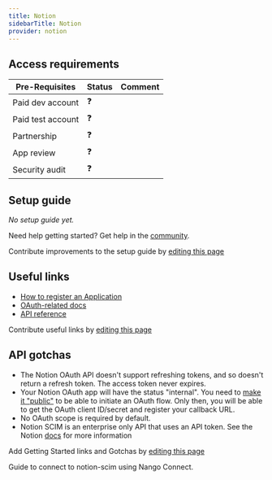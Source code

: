```yaml
---
title: Notion
sidebarTitle: Notion
provider: notion
---
```



<Overview />
<PreBuiltTooling provider={providers[pageMetadata.provider]} />
<PreBuiltUseCases />

## Access requirements
| Pre-Requisites | Status | Comment|
| - | - | - |
| Paid dev account | ❓ |  |
| Paid test account | ❓ |  |
| Partnership | ❓ | |
| App review | ❓ |  |
| Security audit | ❓ | |


## Setup guide

_No setup guide yet._

<Tip>Need help getting started? Get help in the [community](https://nango.dev/slack).</Tip>

<Note>Contribute improvements to the setup guide by [editing this page](https://github.com/nangohq/nango/tree/master/docs-v2/integrations/all/insightly.mdx)</Note>


## Useful links

-   [How to register an Application](https://developers.notion.com/docs/authorization)
-   [OAuth-related docs](https://developers.notion.com/docs/authorization#public-integration-auth-flow-set-up)
-   [API reference](https://developers.notion.com/reference/intro)

<Note>Contribute useful links by [editing this page](https://github.com/nangohq/nango/tree/master/docs-v2/integrations/all/insightly.mdx)</Note>

## API gotchas

- The Notion OAuth API doesn't support refreshing tokens, and so doesn't return a refresh token. The access token never expires.
- Your Notion OAuth app will have the status "internal". You need to [make it "public"](https://developers.notion.com/docs/authorization#how-to-make-an-integration-public) to be able to initiate an OAuth flow. Only then, you will be able to get the OAuth client ID/secret and register your callback URL.
- No OAuth scope is required by default.
- Notion SCIM is an enterprise only API that uses an API token. See the Notion [docs](https://www.notion.so/help/provision-users-and-groups-with-scim) for more information

<Note>Add Getting Started links and Gotchas by [editing this page](https://github.com/nangohq/nango/tree/master/docs-v2/integrations/all/notion.mdx)</Note>

<Card title="Connect to notion-scim" icon="link" href="/integrations/all/notion-scim/connect" horizontal>
  Guide to connect to notion-scim using Nango Connect.
</Card>
